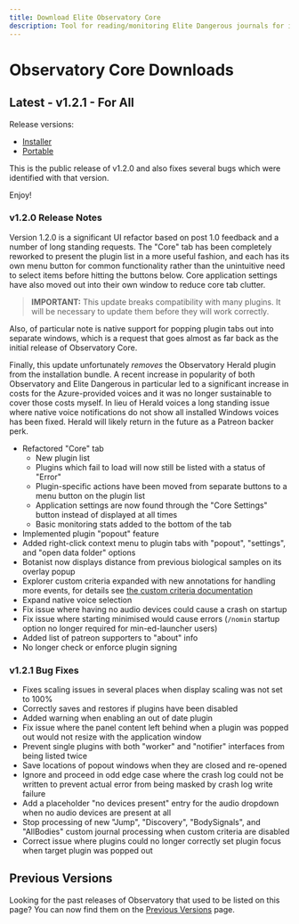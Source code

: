 ```yaml
---
title: Download Elite Observatory Core
description: Tool for reading/monitoring Elite Dangerous journals for interesting objects.
---
```


# Observatory Core Downloads

## Latest - v1.2.1 - For All

Release versions:
  * [Installer](https://github.com/Xjph/ObservatoryCore/releases/download/v1.2.1/ObservatorySetup.exe)
  * [Portable](https://github.com/Xjph/ObservatoryCore/releases/download/v1.2.1/ObservatoryPortable.zip)

This is the public release of v1.2.0 and also fixes several bugs which were identified with that version.

Enjoy!

### v1.2.0 Release Notes

Version 1.2.0 is a significant UI refactor based on post 1.0 feedback and a number of long standing requests. The "Core" tab has been completely reworked to present the plugin list in a more useful fashion, and each has its own menu button for common functionality rather than the unintuitive need to select items before hitting the buttons below. Core application settings have also moved out into their own window to reduce core tab clutter.

> **IMPORTANT:** This update breaks compatibility with many plugins. It will be necessary to update them before they will work correctly.

Also, of particular note is native support for popping plugin tabs out into separate windows, which is a request that goes almost as far back as the initial release of Observatory Core.

Finally, this update unfortunately _removes_ the Observatory Herald plugin from the installation bundle. A recent increase in popularity of both Observatory and Elite Dangerous in particular led to a significant increase in costs for the Azure-provided voices and it was no longer sustainable to cover those costs myself. In lieu of Herald voices a long standing issue where native voice notifications do not show all installed Windows voices has been fixed. Herald will likely return in the future as a Patreon backer perk.

- Refactored "Core" tab
  - New plugin list
  - Plugins which fail to load will now still be listed with a status of "Error"
  - Plugin-specific actions have been moved from separate buttons to a menu button on the plugin list
  - Application settings are now found through the "Core Settings" button instead of displayed at all times
  - Basic monitoring stats added to the bottom of the tab
- Implemented plugin "popout" feature
- Added right-click context menu to plugin tabs with "popout", "settings", and "open data folder" options
- Botanist now displays distance from previous biological samples on its overlay popup
- Explorer custom criteria expanded with new annotations for handling more events, for details see [the custom criteria documentation](/usage/plugins/explorer/customcriteria#other-events)
- Expand native voice selection
- Fix issue where having no audio devices could cause a crash on startup
- Fix issue where starting minimised would cause errors (`/nomin` startup option no longer required for min-ed-launcher users)
- Added list of patreon supporters to "about" info
- No longer check or enforce plugin signing

### v1.2.1 Bug Fixes

- Fixes scaling issues in several places when display scaling was not set to 100%
- Correctly saves and restores if plugins have been disabled
- Added warning when enabling an out of date plugin
- Fix issue where the panel content left behind when a plugin was popped out would not resize with the application window
- Prevent single plugins with both "worker" and "notifier" interfaces from being listed twice
- Save locations of popout windows when they are closed and re-opened
- Ignore and proceed in odd edge case where the crash log could not be written to prevent actual error from being masked by crash log write failure
- Add a placeholder "no devices present" entry for the audio dropdown when no audio devices are present at all
- Stop processing of new "Jump", "Discovery", "BodySignals", and "AllBodies" custom journal processing when custom criteria are disabled
- Correct issue where plugins could no longer correctly set plugin focus when target plugin was popped out


## Previous Versions

Looking for the past releases of Observatory that used to be listed on this page? You can now find them on the [Previous Versions](/release/previous) page.